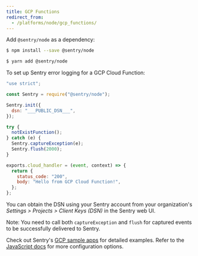 ```yaml
---
title: GCP Functions
redirect_from:
  - /platforms/node/gcp_functions/
---
```


Add `@sentry/node` as a dependency:

```bash {tabTitle:npm}
$ npm install --save @sentry/node
```

```bash {tabTitle:Yarn}
$ yarn add @sentry/node
```

To set up Sentry error logging for a GCP Cloud Function:

```javascript
"use strict";

const Sentry = require("@sentry/node");

Sentry.init({
  dsn: "___PUBLIC_DSN___",
});

try {
  notExistFunction();
} catch (e) {
  Sentry.captureException(e);
  Sentry.flush(2000);
}

exports.cloud_handler = (event, context) => {
  return {
    status_code: "200",
    body: "Hello from GCP Cloud Function!",
  };
};
```

You can obtain the DSN using your Sentry account from your organization's _Settings > Projects > Client Keys (DSN)_ in the Sentry web UI.

Note: You need to call both `captureException` and `flush` for captured events to be successfully delivered to Sentry.

Check out Sentry's [GCP sample apps](https://github.com/getsentry/examples/tree/master/gcp-cloud-functions/node) for detailed examples. Refer to the [JavaScript docs](/platforms/javascript/) for more configuration options.
